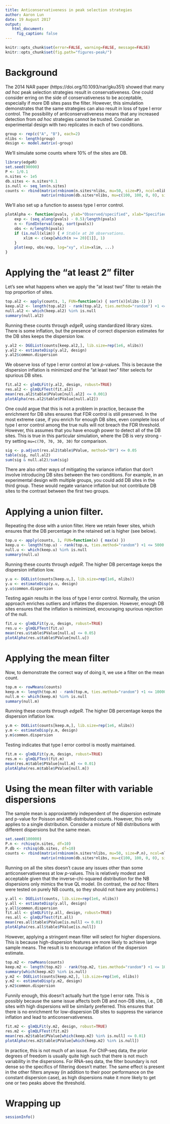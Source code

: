 ```yaml
---
title: Anticonservativeness in peak selection strategies
author: Aaron Lun
date: 19 August 2017
output: 
   html_document:
     fig_caption: false
---
```


```r
knitr::opts_chunk$set(error=FALSE, warning=FALSE, message=FALSE)
knitr::opts_chunk$set(fig.path="figures-peak/")
```

# Background 

The 2014 NAR paper (https://doi.org/10.1093/nar/gku351) showed that many _ad hoc_ peak selection strategies result in conservativeness.
One could consider erring on the side of conservativeness to be acceptable, especially if more DB sites pass the filter.
However, this simulation demonstrates that the same strategies can also result in loss of type I error control.
The possibility of anticonservativeness means that any increased detection from _ad hoc_ strategies cannot be trusted.
Consider an experimental design with two replicates in each of two conditions.

```r
group <- rep(c("A", "B"), each=2)
nlibs <- length(group)
design <- model.matrix(~group)
```

We'll simulate some counts where 10% of the sites are DB.

```r
library(edgeR)
set.seed(90000)
P <- 1/0.1
n.sites <- 1e5
db.sites <- n.sites*0.1
is.null <- seq_len(n.sites)
counts <- rbind(matrix(rnbinom(n.sites*nlibs, mu=50, size=P), ncol=nlibs, byrow=TRUE),
                matrix(rnbinom(db.sites*nlibs, mu=c(100, 100, 0, 0), size=P), ncol=nlibs, byrow=TRUE))
```

We'll also set up a function to assess type I error control.

```r
plotAlpha <- function(pvals, ylab="Observed/specified", xlab="Specified", xlim=NULL, ...) {
    exp <- (seq_along(pvals) - 0.5)/length(pvals)
    n <- findInterval(exp, sort(pvals))
    obs <- n/length(pvals)
    if (is.null(xlim)) { # Stable at 20 observations.
        xlim <- c(exp[which(n >= 20)[1]], 1)
    }
    plot(exp, obs/exp, log="xy", xlim=xlim, ...)
}
```

# Applying the "at least 2" filter

Let's see what happens when we apply the "at least two" filter to retain the top proportion of sites.

```r
top.al2 <- apply(counts, 1, FUN=function(x) { sort(x)[nlibs-1] })
keep.al2 <- length(top.al2) - rank(top.al2, ties.method="random") +1 <= 20000
null.al2 <- which(keep.al2) %in% is.null
summary(null.al2)
```

Running these counts through _edgeR_, using standardized library sizes.
There is some inflation, but the presence of correct dispersion estimates for the DB sites keeps the dispersion low.

```r
y.al2 <- DGEList(counts[keep.al2,], lib.size=rep(1e6, nlibs))
y.al2 <- estimateDisp(y.al2, design)
y.al2$common.dispersion
```

We observe loss of type I error control at low _p_-values.
This is because the dispersion inflation is minimized _and_ the "at least two" filter selects for spurious DB sites.

```r
fit.al2 <- glmQLFit(y.al2, design, robust=TRUE)
res.al2 <- glmQLFTest(fit.al2)
mean(res.al2$table$PValue[null.al2] <= 0.001)
plotAlpha(res.al2$table$PValue[null.al2])
```

One could argue that this is not a problem in practice, because the enrichment for DB sites ensures that FDR control is still preserved.
In the most extreme case, if you enrich for enough DB sites, even complete loss of type I error control among the true nulls will not breach the FDR threshold.
However, this assumes that you have enough power to detect all of the DB sites.
This is true in this particular simulation, where the DB is very strong - try setting `mu=c(70, 70, 30, 30)` for comparison.

```r
sig <- p.adjust(res.al2$table$PValue, method="BH") <= 0.05
table(sig, null.al2)
sum(sig & null.al2)/sum(sig)
```

There are also other ways of mitigating the variance inflation that don't involve introducing DB sites between the two conditions.
For example, in an experimental design with multiple groups, you could add DB sites in the third group.
These would negate variance inflation but not contribute DB sites to the contrast between the first two groups.

# Applying a union filter.

Repeating the dose with a union filter.
Here we retain fewer sites, which ensures that the DB percentage in the retained set is higher (see below).

```r
top.u <- apply(counts, 1, FUN=function(x) { max(x) })
keep.u <- length(top.u) - rank(top.u, ties.method="random") +1 <= 5000
null.u <- which(keep.u) %in% is.null
summary(null.u)
```

Running these counts through _edgeR_.
The higher DB percentage keeps the dispersion inflation low.

```r
y.u <- DGEList(counts[keep.u,], lib.size=rep(1e6, nlibs))
y.u <- estimateDisp(y.u, design)
y.u$common.dispersion
```

Testing again results in the loss of type I error control.
Normally, the union approach enriches outliers and inflates the dispersion.
However, enough DB sites ensures that the inflation is minimized, encouraging spurious rejection of the null.

```r
fit.u <- glmQLFit(y.u, design, robust=TRUE)
res.u <- glmQLFTest(fit.u)
mean(res.u$table$PValue[null.u] <= 0.05)
plotAlpha(res.u$table$PValue[null.u])
```

# Applying the mean filter

Now, to demonstrate the correct way of doing it, we use a filter on the mean count.

```r
top.m <- rowMeans(counts)
keep.m <- length(top.m) - rank(top.m, ties.method="random") +1 <= 10000
null.m <- which(keep.m) %in% is.null
summary(null.m)
```

Running these counts through _edgeR_.
The higher DB percentage keeps the dispersion inflation low.

```r
y.m <- DGEList(counts[keep.m,], lib.size=rep(1e6, nlibs))
y.m <- estimateDisp(y.m, design)
y.m$common.dispersion
```

Testing indicates that type I error control is mostly maintained.

```r
fit.m <- glmQLFit(y.m, design, robust=TRUE)
res.m <- glmQLFTest(fit.m)
mean(res.m$table$PValue[null.m] <= 0.01)
plotAlpha(res.m$table$PValue[null.m])
```

# Using the mean filter with variable dispersions

The sample mean is approxiamtely independent of the dispersion estimate and p-value for Poisson and NB-distributed counts.
However, this only applies to a single distribution.
Consider a mixture of NB distributions with different dispersions but the same mean.

```r
set.seed(100000)
P.n <- rchisq(n.sites, df=10)
P.db <- rchisq(db.sites, df=10)
counts <- rbind(matrix(rnbinom(n.sites*nlibs, mu=50, size=P.n), ncol=nlibs, byrow=TRUE),
                matrix(rnbinom(db.sites*nlibs, mu=c(100, 100, 0, 0), size=P.db), ncol=nlibs, byrow=TRUE))
```

Running on all the sites doesn't cause any issues other than some anticonservativeness at low _p_-values.
This is relatively modest and acceptable given that the inverse-chi-squared distribution for the NB dispersions only mimics the true QL model.
(In contrast, the _ad hoc_ filters were tested on purely NB counts, so they should not have any problems.)

```r
y.all <- DGEList(counts, lib.size=rep(1e6, nlibs))
y.all <- estimateDisp(y.all, design)
y.all$common.dispersion
fit.all <- glmQLFit(y.all, design, robust=TRUE)
res.all <- glmQLFTest(fit.all)
mean(res.all$table$PValue[is.null] <= 0.01)
plotAlpha(res.all$table$PValue[is.null])
```

However, applying a stringent mean filter will select for higher dispersions.
This is because high-dispersion features are more likely to achieve large sample means. 
The result is to encourage inflation of the dispersion estimate.

```r
top.m2 <- rowMeans(counts)
keep.m2 <- length(top.m2) - rank(top.m2, ties.method="random") +1 <= 1000
summary(which(keep.m2) %in% is.null)
y.m2 <- DGEList(counts[keep.m2,], lib.size=rep(1e6, nlibs))
y.m2 <- estimateDisp(y.m2, design)
y.m2$common.dispersion
```

Funnily enough, this doesn't actually hurt the type I error rate.
This is possibly because the same issue affects both DB and non-DB sites, i.e., DB sites with high dispersions will be similarly preferred.
This ensures that there is no enrichment for low-dispersion DB sites to suppress the variance inflation and lead to anticonservativeness.

```r
fit.m2 <- glmQLFit(y.m2, design, robust=TRUE)
res.m2 <- glmQLFTest(fit.m2)
mean(res.m2$table$PValue[which(keep.m2) %in% is.null] <= 0.01)
plotAlpha(res.m2$table$PValue[which(keep.m2) %in% is.null])
```

In practice, this is not much of an issue.
For ChIP-seq data, the prior degrees of freedom is usually quite high such that there is not much variability in the dispersions.
For RNA-seq data, the filter boundary is not dense so the specifics of filtering doesn't matter.
The same effect is present in the other filters anyway (in addition to their poor performance on the constant dispersion case),
    as high dispersions make it more likely to get one or two peaks above the threshold.

# Wrapping up

```r
sessionInfo()
```

